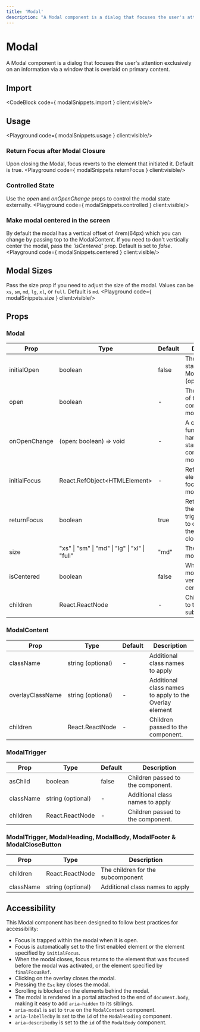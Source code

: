 ```yaml
---
title: 'Modal'
description: "A Modal component is a dialog that focuses the user's attention exclusively on an information via a window that is overlaid on primary content."
---
```


# Modal

A Modal component is a dialog that focuses the user's attention exclusively on an information via a window that is overlaid on primary content.

## Import
<CodeBlock code={ modalSnippets.import } client:visible/>

## Usage
<Playground code={ modalSnippets.usage } client:visible/>

### Return Focus after Modal Closure
Upon closing the Modal, focus reverts to the element that initiated it. Default is true.
<Playground code={ modalSnippets.returnFocus } client:visible/>

### Controlled State
Use the *open* and *onOpenChange* props to control the modal state externally.
<Playground code={ modalSnippets.controlled } client:visible/>

### Make modal centered in the screen
By default the modal has a vertical offset of 4rem(64px) which you can change by passing top to the ModalContent. If you need to don't vertically center the modal, pass the *'isCentered'* prop. Default is set to *false*.
<Playground code={ modalSnippets.centered } client:visible/>

## Modal Sizes
Pass the size prop if you need to adjust the size of the modal. Values can be `xs`, `sm`, `md`, `lg`, `xl`, or `full`. Default is `md`.
<Playground code={ modalSnippets.size } client:visible/>

## Props

### Modal

| Prop | Type | Default | Description |
| ---- | ---- | ------- | ----------- |
| initialOpen | boolean | false | The initial open state of the Modal (optional). |
| open | boolean | - | The open state of the Modal in controlled mode. |
| onOpenChange | (open: boolean) => void | - | A callback function for handling open state changes in controlled mode. |
| initialFocus| React.RefObject\<HTMLElement\>| - | Ref to the initial element to focus when the modal opens. |
| returnFocus| boolean | true | Return focus to the element that triggered modal to open when the modal closes. |
| size | "xs" \| "sm" \| "md" \| "lg" \| "xl" \| "full" | "md" | The size of the modal. |
| isCentered | boolean | false| Whether the modal should be vertically centered. |
| children | React.ReactNode | - | Children passed to the subcomponents. |

### ModalContent
| Prop | Type | Default | Description |
| ---- | ---- | ------- | ----------- |
| className | string (optional) | - | Additional class names to apply |
| overlayClassName | string (optional) | - | Additional class names to apply to the Overlay element |
| children | React.ReactNode | - | Children passed to the component. |

### ModalTrigger
| Prop | Type | Default | Description |
| ---- | ---- | ------- | ----------- |
| asChild | boolean | false | Children passed to the component. |
| className | string (optional) | - | Additional class names to apply |
| children | React.ReactNode | - | Children passed to the component. |


### ModalTrigger, ModalHeading, ModalBody, ModalFooter & ModalCloseButton

| Prop | Type | Description |
| ---- | --- | --- |
| children | React.ReactNode | The children for the subcomponent |
| className | string (optional) | Additional class names to apply |


## Accessibility

This Modal component has been designed to follow best practices for accessibility:

- Focus is trapped within the modal when it is open.
- Focus is automatically set to the first enabled element or the element specified by `initialFocus`.
- When the modal closes, focus returns to the element that was focused before the modal was activated, or the element specified by `finalFocusRef`.
- Clicking on the overlay closes the modal.
- Pressing the `Esc` key closes the modal.
- Scrolling is blocked on the elements behind the modal.
- The modal is rendered in a portal attached to the end of `document.body`, making it easy to add `aria-hidden` to its siblings.
- `aria-modal` is set to `true` on the `ModalContent` component.
- `aria-labelledby` is set to the `id` of the `ModalHeading` component.
- `aria-describedby` is set to the `id` of the `ModalBody` component.
